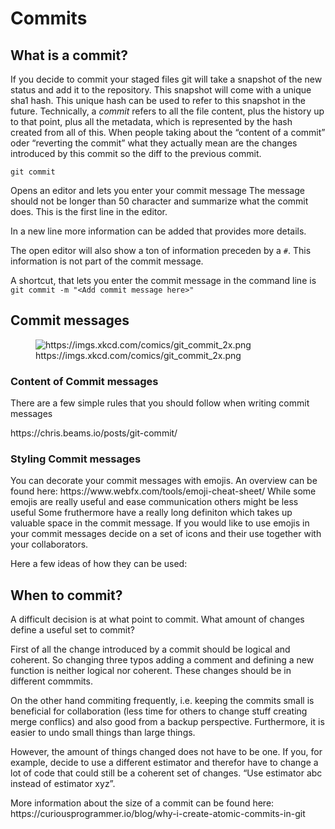 # Commits

## What is a commit?

If you decide to commit your staged files git will take a snapshot of the new status and add it to the repository.
This snapshot will come with a unique sha1 hash. 
This unique hash can be used to refer to this snapshot in the future. 
Technically, a *commit* refers to all the file content, plus the history up to that point, plus all the metadata, 
which is represented by the hash created from all of this.
When people taking about the "content of a commit" oder "reverting the commit" what they actually mean are the 
changes introduced by this commit so the diff to the previous commit. 

`git commit`

Opens an editor and lets you enter your commit message
The message should not be longer than 50 character and summarize what the commit does.
This is the first line in the editor.

In a new line more information can be added that provides more details.

The open editor will also show a ton of information preceden by a `#`. 
This information is not part of the commit message.

A shortcut, that lets you enter the commit message in the command line is
`git commit -m "<Add commit message here>"`


## Commit messages

![https://imgs.xkcd.com/comics/git_commit_2x.png](img/commit_message.png)

### Content of Commit messages
There are a few simple rules that you should follow when writing commit messages


https://chris.beams.io/posts/git-commit/

### Styling Commit messages
You can decorate your commit messages with emojis. 
An overview can be found here:
https://www.webfx.com/tools/emoji-cheat-sheet/
While some emojis are really useful and ease communication others might be less useful
Some fruthermore have a really long definiton which takes up valuable space in the commit message.
If you would like to use emojis in your commit messages decide on a set of icons and their use together with your collaborators.

Here a few ideas of how they can be used:
 
## When to commit?
A difficult decision is at what point to commit.
What amount of changes define a useful set to commit?

First of all the change introduced by a commit should be logical and coherent.
So changing three typos adding a comment and defining a new function is neither logical nor coherent.
These changes should be in different commmits.

On the other hand commiting frequently, i.e. keeping the commits small is beneficial for collaboration 
(less time for others to change stuff creating merge conflics) and also good from a backup perspective.
Furthermore, it is easier to undo small things than large things. 

However, the amount of things changed does not have to be one.
If you, for example, decide to use a different estimator and therefor have to change a lot of code that could still
be a coherent set of changes. "Use estimator abc instead of estimator xyz".
 
More information about the size of a commit can be found here:
https://curiousprogrammer.io/blog/why-i-create-atomic-commits-in-git